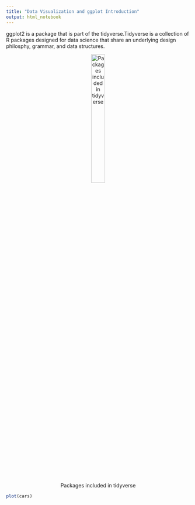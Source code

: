 ```yaml
---
title: "Data Visualization and ggplot Introduction"
output: html_notebook
---
```


ggplot2 is a package that is part of the tidyverse.Tidyverse is a collection of R packages designed for data science that share an underlying design philosphy, grammar, and data structures.

<center>
![Packages included in tidyverse](img/tidyverse.png){width=30%}
</center>

```r
plot(cars)
```

